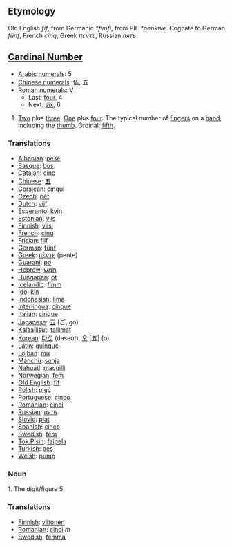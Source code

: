 == Etymology ==
Old English ''fíf'', from Germanic ''*fimfi'', from PIE ''*penkwe''. Cognate to German ''fünf'', French ''cinq'', Greek ''πεντε'', Russian ''пять''.


== [[Cardinal Number]] ==
*[[w:Arabic Numerals|Arabic numerals]]: 5
*[[w:Chinese numerals|Chinese numerals]]: 伍, 五
*[[w:Roman numerals|Roman numerals]]: V
**Last: [[four]], 4
**Next: [[six]], 6

# [[Two]] plus [[three]]. [[One]] plus [[four]]. The typical number of [[finger]]s on a [[hand]], including the [[thumb]]. Ordinal: [[fifth]].


=== Translations ===
*[[Albanian]]: [[pesë]]
*[[Basque]]: [[bos]]
*[[Catalan]]: [[cinc]]
*[[Chinese]]: [[五]]
*[[Corsican]]: [[cinqui]]
*[[Czech]]: [[pět]]
*[[Dutch]]: [[vijf]]
*[[Esperanto]]: [[kvin]]
*[[Estonian]]: [[viis]]
*[[Finnish]]: [[viisi]]
*[[French]]: [[cinq]]
*[[Frisian]]: [[fiif]]
*[[German]]: [[fünf]]
*[[Greek]]: [[πέντε]] (pente)
*[[Guarani]]: [[po]]
*[[Hebrew]]: [[חמש]]
*[[Hungarian]]: [[öt]]
*[[Icelandic]]: [[fimm]]
*[[Ido]]: [[kin]]
*[[Indonesian]]: [[lima]]
*[[Interlingua]]: [[cinque]]
*[[Italian]]: [[cinque]]
*[[Japanese]]: [[五]] (ご, go)
*[[Kalaallisut]]: [[tallimat]]
*[[Korean]]: [[다섯]] (daseot), [[오]] [五] (o)
*[[Latin]]: [[quinque]]
*[[Lojban]]: [[mu]]
*[[Manchu]]: [[sunja]]
*[[Nahuatl]]: [[macuilli]]
*[[Norwegian]]: [[fem]]
*[[Old English]]: [[fif]]
*[[Polish]]: [[pięć]]
*[[Portuguese]]: [[cinco]]
*[[Romanian]]: [[cinci]]
*[[Russian]]: [[пять]]
*[[Slovio]]: [[piat]]
*[[Spanish]]: [[cinco]]
*[[Swedish]]: [[fem]]
*[[Tok Pisin]]: [[faipela]]
*[[Turkish]]: [[beş]]
*[[Welsh]]: [[pump]]

=== Noun ===

1. The digit/figure 5

=== Translations ===
*[[Finnish]]: [[viitonen]]
*[[Romanian]]: [[cinci]] ''m''
*[[Swedish]]: [[femma]]